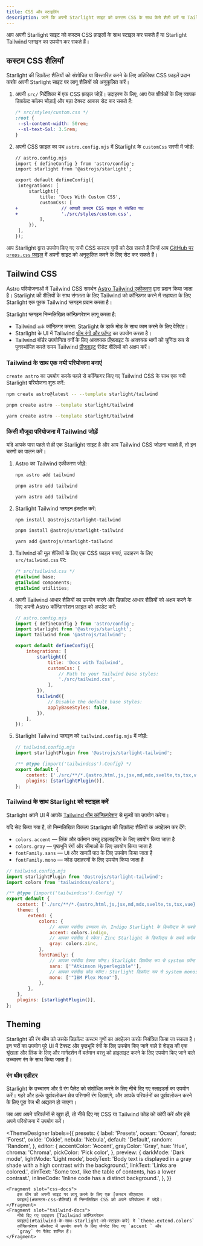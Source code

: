 ```yaml
---
title: CSS और स्टाइलिंग
description: जानें कि अपनी Starlight साइट को कस्टम CSS के साथ कैसे शैली करें या Tailwind CSS के साथ एकीकृत करें।
---
```


आप अपनी Starlight साइट को कस्टम CSS फ़ाइलों के साथ स्टाइल कर सकते हैं या Starlight Tailwind प्लगइन का उपयोग कर सकते हैं।

## कस्टम CSS शैलियाँ

Starlight की डिफ़ॉल्ट शैलियों को संशोधित या विस्तारित करने के लिए अतिरिक्त CSS फ़ाइलें प्रदान करके अपनी Starlight साइट पर लागू शैलियों को अनुकूलित करें।

1. अपनी `src/` निर्देशिका में एक CSS फ़ाइल जोड़ें।
   उदाहरण के लिए, आप पेज शीर्षकों के लिए व्यापक डिफ़ॉल्ट कॉलम चौड़ाई और बड़ा टेक्स्ट आकार सेट कर सकते हैं:

   ```css
   /* src/styles/custom.css */
   :root {
   	--sl-content-width: 50rem;
   	--sl-text-5xl: 3.5rem;
   }
   ```

2. अपनी CSS फ़ाइल का पथ `astro.config.mjs` में Starlight के `customCss` सरणी में जोड़ें:

   ```diff lang="js"
   // astro.config.mjs
   import { defineConfig } from 'astro/config';
   import starlight from '@astrojs/starlight';

   export default defineConfig({
   	integrations: [
   		starlight({
   			title: 'Docs With Custom CSS',
   			customCss: [
   +				// आपकी कस्टम CSS फ़ाइल से संबंधित पथ
   +				'./src/styles/custom.css',
   			],
   		}),
   	],
   });
   ```

आप Starlight द्वारा उपयोग किए गए सभी CSS कस्टम गुणों को देख सकते हैं जिन्हें आप [GitHub पर `props.css` फ़ाइल](https://github.com/withastro/starlight/blob/main/packages/starlight/style/props.css) में अपनी साइट को अनुकूलित करने के लिए सेट कर सकते हैं।

## Tailwind CSS

Astro परियोजनाओं में Tailwind CSS समर्थन [Astro Tailwind एकीकरण](https://docs.astro.build/hi/guides/integrations-guide/tailwind/) द्वारा प्रदान किया जाता है।
Starlight की शैलियों के साथ संगतता के लिए Tailwind को कॉन्फ़िगर करने में सहायता के लिए Starlight एक पूरक Tailwind प्लगइन प्रदान करता है।

Starlight प्लगइन निम्नलिखित कॉन्फ़िगरेशन लागू करता है:

- Tailwind `डार्क` कॉन्फ़िगर करना: Starlight के डार्क मोड के साथ काम करने के लिए वेरिएंट।
- Starlight के UI में Tailwind [थीम रंगों और फॉण्ट](#tailwind-के-साथ-starlight-को-स्टाइल-करें) का उपयोग करता है।
- Tailwind बॉर्डर उपयोगिता वर्गों के लिए आवश्यक प्रीफ़्लाइट के आवश्यक भागों को चुनिंदा रूप से पुनर्स्थापित करते समय Tailwind [प्रीफ़्लाइट](https://tailwindcss.com/docs/preflight) रीसेट शैलियों को अक्षम करें।

### Tailwind के साथ एक नयी परियोजना बनाएं


`create astro` का उपयोग करके पहले से कॉन्फ़िगर किए गए Tailwind CSS के साथ एक नयी Starlight परियोजना शुरू करें:

<Tabs>
<TabItem label="npm">

```sh
npm create astro@latest -- --template starlight/tailwind
```

</TabItem>
<TabItem label="pnpm">

```sh
pnpm create astro --template starlight/tailwind
```

</TabItem>
<TabItem label="Yarn">

```sh
yarn create astro --template starlight/tailwind
```

</TabItem>
</Tabs>

### किसी मौजूदा परियोजना में Tailwind जोड़ें

यदि आपके पास पहले से ही एक Starlight साइट है और आप Tailwind CSS जोड़ना चाहते हैं, तो इन चरणों का पालन करें।

1.  Astro का Tailwind एकीकरण जोड़ें:

    <Tabs>

    <TabItem label="npm">

    ```sh
    npx astro add tailwind
    ```

    </TabItem>

    <TabItem label="pnpm">

    ```sh
    pnpm astro add tailwind
    ```

    </TabItem>

    <TabItem label="Yarn">

    ```sh
    yarn astro add tailwind
    ```

    </TabItem>

    </Tabs>

2.  Starlight Tailwind प्लगइन इंस्टॉल करें:

    <Tabs>

    <TabItem label="npm">

    ```sh
    npm install @astrojs/starlight-tailwind
    ```

    </TabItem>

    <TabItem label="pnpm">

    ```sh
    pnpm install @astrojs/starlight-tailwind
    ```

    </TabItem>

    <TabItem label="Yarn">

    ```sh
    yarn add @astrojs/starlight-tailwind
    ```

    </TabItem>

    </Tabs>

3.  Tailwind की मूल शैलियों के लिए एक CSS फ़ाइल बनाएं, उदाहरण के लिए `src/tailwind.css` पर:

    ```css
    /* src/tailwind.css */
    @tailwind base;
    @tailwind components;
    @tailwind utilities;
    ```

4.  अपनी Tailwind आधार शैलियों का उपयोग करने और डिफ़ॉल्ट आधार शैलियों को अक्षम करने के लिए अपनी Astro कॉन्फ़िगरेशन फ़ाइल को अपडेट करें:

    ```js {11-12,16-17}
    // astro.config.mjs
    import { defineConfig } from 'astro/config';
    import starlight from '@astrojs/starlight';
    import tailwind from '@astrojs/tailwind';

    export default defineConfig({
    	integrations: [
    		starlight({
    			title: 'Docs with Tailwind',
    			customCss: [
    				// Path to your Tailwind base styles:
    				'./src/tailwind.css',
    			],
    		}),
    		tailwind({
    			// Disable the default base styles:
    			applyBaseStyles: false,
    		}),
    	],
    });
    ```

5.  Starlight Tailwind प्लगइन को `tailwind.config.mjs` में जोड़ें:

    ```js ins={2,7}
    // tailwind.config.mjs
    import starlightPlugin from '@astrojs/starlight-tailwind';

    /** @type {import('tailwindcss').Config} */
    export default {
    	content: ['./src/**/*.{astro,html,js,jsx,md,mdx,svelte,ts,tsx,vue}'],
    	plugins: [starlightPlugin()],
    };
    ```

### Tailwind के साथ Starlight को स्टाइल करें

Starlight अपने UI में आपके [Tailwind थीम कॉन्फिगरेशन](https://tailwindcss.com/docs/theme) से मूल्यों का उपयोग करेगा।

यदि सेट किया गया है, तो निम्नलिखित विकल्प Starlight की डिफ़ॉल्ट शैलियों क अवहेलन कर देंगे:

- `colors.accent` — लिंक और वर्तमान वस्तु हाइलाइटिंग के लिए उपयोग किया जाता है
- `colors.gray` — पृष्ठभूमि रंगों और सीमाओं के लिए उपयोग किया जाता है
- `fontFamily.sans` — UI और सामग्री पाठ के लिए उपयोग किया जाता है
- `fontFamily.mono` — कोड उदाहरणों के लिए उपयोग किया जाता है

```js {12,14,18,20}
// tailwind.config.mjs
import starlightPlugin from '@astrojs/starlight-tailwind';
import colors from 'tailwindcss/colors';

/** @type {import('tailwindcss').Config} */
export default {
	content: ['./src/**/*.{astro,html,js,jsx,md,mdx,svelte,ts,tsx,vue}'],
	theme: {
		extend: {
			colors: {
				// आपका पसंदीदा उच्चारण रंग. Indigo Starlight के डिफॉल्ट्स के सबसे करीब है।
				accent: colors.indigo,
				// आपका पसंदीदा ग्रे स्केल। Zinc Starlight के डिफॉल्ट्स के सबसे करीब है।
				gray: colors.zinc,
			},
			fontFamily: {
				// आपका पसंदीदा टेक्स्ट फॉण्ट। Starlight डिफ़ॉल्ट रूप से system फ़ॉन्ट स्टैक का उपयोग करता है।
				sans: ['"Atkinson Hyperlegible"'],
				// आपका पसंदीदा कोड फॉण्ट। Starlight डिफ़ॉल्ट रूप से system monospace फॉण्ट का उपयोग करता है।
				mono: ['"IBM Plex Mono"'],
			},
		},
	},
	plugins: [starlightPlugin()],
};
```

## Theming

Starlight की रंग थीम को उसके डिफ़ॉल्ट कस्टम गुणों का अवहेलन करके नियंत्रित किया जा सकता है।
इन चरों का उपयोग पूरे UI में टेक्स्ट और पृष्ठभूमि रंगों के लिए उपयोग किए जाने वाले ग्रे शेड्स की एक श्रृंखला और लिंक के लिए और मार्गदर्शन में वर्तमान वस्तु को हाइलाइट करने के लिए उपयोग किए जाने वाले उच्चारण रंग के साथ किया जाता है।

### रंग थीम एडीटर

Starlight के उच्चारण और ग्रे रंग पैलेट को संशोधित करने के लिए नीचे दिए गए स्लाइडर्स का उपयोग करें।
गहरे और हल्के पूर्वावलोकन क्षेत्र परिणामी रंग दिखाएंगे, और आपके परिवर्तनों का पूर्वावलोकन करने के लिए पूरा पेज भी अद्यतन हो जाएगा।

जब आप अपने परिवर्तनों से खुश हों, तो नीचे दिए गए CSS या Tailwind कोड को कॉपी करें और इसे अपने परियोजना में उपयोग करें।


<ThemeDesigner
	labels={{
		presets: {
			label: 'Presets',
			ocean: 'Ocean',
			forest: 'Forest',
			oxide: 'Oxide',
			nebula: 'Nebula',
			default: 'Default',
			random: 'Random',
		},
		editor: {
			accentColor: 'Accent',
			grayColor: 'Gray',
			hue: 'Hue',
			chroma: 'Chroma',
			pickColor: 'Pick color',
		},
		preview: {
			darkMode: 'Dark mode',
			lightMode: 'Light mode',
			bodyText:
				'Body text is displayed in a gray shade with a high contrast with the background.',
			linkText: 'Links are colored.',
			dimText: 'Some text, like the table of contents, has a lower contrast.',
			inlineCode: 'Inline code has a distinct background.',
		},
	}}
>
	<Fragment slot="css-docs">
		इस थीम को अपनी साइट पर लागू करने के लिए एक [कस्टम सीएसएस
		फ़ाइल](#कस्टम-css-शैलियाँ) में निम्नलिखित CSS को अपने परियोजना में जोड़ें।
	</Fragment>
	<Fragment slot="tailwind-docs">
		नीचे दिए गए उदाहरण [Tailwind कॉन्फ़िगरेशन
		फ़ाइल](#tailwind-के-साथ-starlight-को-स्टाइल-करें) में `theme.extend.colors`
		कॉन्फ़िगरेशन ऑब्जेक्ट में उपयोग करने के लिए जेनरेट किए गए `accent ` और
		`gray` रंग पैलेट शामिल हैं।
	</Fragment>
</ThemeDesigner>
